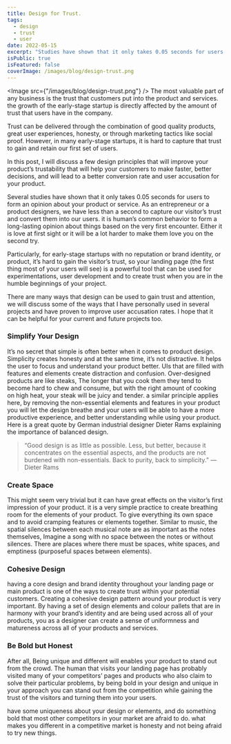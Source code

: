 ```yaml
---
title: Design for Trust.
tags:
  - design
  - trust
  - user
date: 2022-05-15
excerpt: "Studies have shown that it only takes 0.05 seconds for users to form an opinion about your product or service. As an entrepreneur or a product engineer, we have less than a second to capture the visitors' trust and turn them into our users."
isPublic: true
isFeatured: false
coverImage: /images/blog/design-trust.png
---
```


<Image src={"/images/blog/design-trust.png"} />
The most valuable part of any business is the trust that customers put into the product
and services. the growth of the early-stage startup is directly affected by the amount
of trust that users have in the company.

Trust can be delivered through the combination of good quality products, great user experiences, honesty, or through marketing tactics like social proof. However, in many early-stage startups, it is hard to capture that trust to gain and retain our first set of users.

In this post, I will discuss a few design principles that will improve your product’s trustability that will help your customers to make faster, better decisions, and will lead to a better conversion rate and user accusation for your product.

Several studies have shown that it only takes 0.05 seconds for users to form an opinion about your product or service. As an entrepreneur or a product designers, we have less than a second to capture our visitor’s trust and convert them into our users. it is human’s common behavior to form a long-lasting opinion about things based on the very first encounter. Either it is love at first sight or it will be a lot harder to make them love you on the second try.

Particularly, for early-stage startups with no reputation or brand identity, or product, it’s hard to gain the visitor’s trust, so your landing page (the first thing most of your users will see) is a powerful tool that can be used for experimentations, user development and to create trust when you are in the humble beginnings of your project.

There are many ways that design can be used to gain trust and attention, we will discuss some of the ways that I have personally used in several projects and have proven to improve user accusation rates. I hope that it can be helpful for your current and future projects too.

### Simplify Your Design

It’s no secret that simple is often better when it comes to product design. Simplicity creates honesty and at the same time, it’s not distractive. It helps the user to focus and understand your product better. UIs that are filled with features and elements create distraction and confusion. Over-designed products are like steaks, The longer that you cook them they tend to become hard to chew and consume, but with the right amount of cooking on high heat, your steak will be juicy and tender. a similar principle applies here, by removing the non-essential elements and features in your product you will let the design breathe and your users will be able to have a more productive experience, and better understanding while using your product. Here is a great quote by German industrial designer Dieter Rams explaining the importance of balanced design.

> “Good design is as little as possible. Less, but better, because it concentrates on the essential aspects, and the products are not burdened with non-essentials. Back to purity, back to simplicity.”
> ― Dieter Rams

### Create Space

This might seem very trivial but it can have great effects on the visitor’s first impression of your product. it is a very simple practice to create breathing room for the elements of your product. To give everything its own space and to avoid cramping features or elements together. Similar to music, the spatial silences between each musical note are as important as the notes themselves, Imagine a song with no space between the notes or without silences. There are places where there must be spaces, white spaces, and emptiness (purposeful spaces between elements).

### Cohesive Design

having a core design and brand identity throughout your landing page or main product is one of the ways to create trust within your potential customers. Creating a cohesive design pattern around your product is very important. By having a set of design elements and colour pallets that are in harmony with your brand’s identity and are being used across all of your products, you as a designer can create a sense of uniformness and matureness across all of your products and services.

### Be Bold but Honest

After all, Being unique and different will enables your product to stand out from the crowd. The human that visits your landing page has probably visited many of your competitors’ pages and products who also claim to solve their particular problems, by being bold in your design and unique in your approach you can stand out from the competition while gaining the trust of the visitors and turning them into your users.

have some uniqueness about your design or elements, and do something bold that most other competitors in your market are afraid to do. what makes you different in a competitive market is honesty and not being afraid to try new things.

